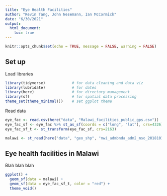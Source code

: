 ```yaml
---
title: "Eye Health Facilities"
author: "Kevin Tang, John Nesemann, Ian McCormick"
date: "6/30/2021"
output: 
  html_document:
    toc: true
---
```


```r
knitr::opts_chunk$set(echo = TRUE, message = FALSE, warning = FALSE)
```
## Set up

Load libraries
```r
library(tidyverse)            # for data cleaning and data viz
library(lubridate)            # for dates
library(here)                 # for directory management
library(sf)                   # for spatial data processing
theme_set(theme_minimal())    # set ggplot theme
```

Read data
```r
eye_fac <- read.csv(here("data", "Malawi_facilities_public_gps.csv"))
eye_fac_sf <- eye_fac %>% st_as_sf(coords = c("long", "lat"), crs=4326)
eye_fac_sf_t <- st_transform(eye_fac_sf, crs=2163)

malawi <- st_read(here("data", "geo_shp", "mwi_admbnda_adm2_nso_20181016.shp"))
```

## Eye health facilities in Malawi

Blah blah blah
```r
ggplot() +
  geom_sf(data = malawi) +
  geom_sf(data = eye_fac_sf_t, color = "red") +
  theme_void() 
```

